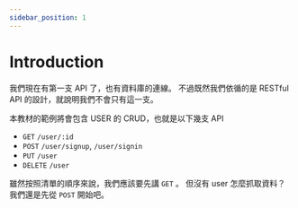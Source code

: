 ```yaml
---
sidebar_position: 1
---
```


# Introduction

我們現在有第一支 API 了，也有資料庫的連線。
不過既然我們依循的是 RESTful API 的設計，就說明我們不會只有這一支。

本教材的範例將會包含 USER 的 CRUD，也就是以下幾支 API

- `GET` `/user/:id`
- `POST` `/user/signup`, `/user/signin`
- `PUT` `/user`
- `DELETE` `/user`

雖然按照清單的順序來說，我們應該要先講 `GET` 。
但沒有 user 怎麼抓取資料？我們還是先從 `POST` 開始吧。
